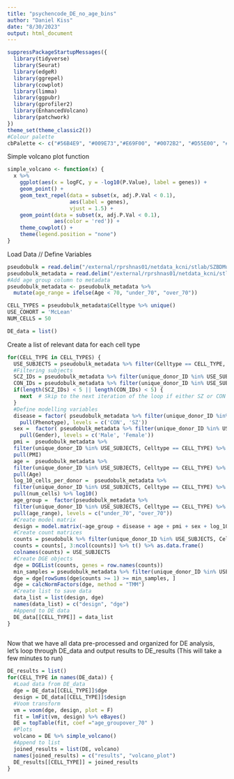 ```yaml
---
title: "psychencode_DE_no_age_bins"
author: "Daniel Kiss"
date: "8/30/2023"
output: html_document
---
```


```r
suppressPackageStartupMessages({
  library(tidyverse)
  library(Seurat)
  library(edgeR)
  library(ggrepel)
  library(cowplot)
  library(limma)
  library(ggpubr)
  library(gprofiler2)
  library(EnhancedVolcano)
  library(patchwork)
})
theme_set(theme_classic2())
#Colour palette
cbPalette <- c("#56B4E9", "#009E73","#E69F00", "#0072B2", "#D55E00", "#CC79A7","#000000","#F0E442")
```

Simple volcano plot function 
```r
simple_volcano <- function(x) {
  x %>%
    ggplot(aes(x = logFC, y = -log10(P.Value), label = genes)) + 
    geom_point() +
    geom_text_repel(data = subset(x, adj.P.Val < 0.1), 
                    aes(label = genes), 
                    vjust = 1.5) + 
    geom_point(data = subset(x, adj.P.Val < 0.1), 
               aes(color = 'red')) + 
    theme_cowplot() +
    theme(legend.position = "none")
}
```


Load Data // Define Variables
```r
pseudobulk = read.delim("/external/rprshnas01/netdata_kcni/stlab/SZBDMulticohort/pseudobulk_fine_grained.counts.tsv")
pseudobulk_metadata = read.delim("/external/rprshnas01/netdata_kcni/stlab/SZBDMulticohort/pseudobulk_fine_grained.metadata.tsv")
#Add age group column to metadata
pseudobulk_metadata <- pseudobulk_metadata %>%
  mutate(age_range = ifelse(Age < 70, "under_70", "over_70"))

CELL_TYPES = pseudobulk_metadata$Celltype %>% unique()
USE_COHORT = 'McLean'
NUM_CELLS = 50

DE_data = list()
```



Create a list of relevant data for each cell type
```r
for(CELL_TYPE in CELL_TYPES) {
  USE_SUBJECTS = pseudobulk_metadata %>% filter(Celltype == CELL_TYPE, Cohort == USE_COHORT, num_cells > NUM_CELLS) %>% pull(unique_donor_ID)
  #Filtering subjects
  SCZ_IDs = pseudobulk_metadata %>% filter(unique_donor_ID %in% USE_SUBJECTS, Celltype == CELL_TYPE, Phenotype == "SZ") %>% pull(unique_donor_ID)
  CON_IDs = pseudobulk_metadata %>% filter(unique_donor_ID %in% USE_SUBJECTS, Celltype == CELL_TYPE, Phenotype == "CON") %>% pull(unique_donor_ID)
  if(length(SCZ_IDs) < 5 || length(CON_IDs) < 5) {
    next  # Skip to the next iteration of the loop if either SZ or CON have less than 5 individuals in this cell types
  }
  #Define modelling variables
  disease = factor( pseudobulk_metadata %>% filter(unique_donor_ID %in% USE_SUBJECTS, Celltype == CELL_TYPE) %>% 
    pull(Phenotype), levels = c('CON', 'SZ'))
  sex =  factor( pseudobulk_metadata %>% filter(unique_donor_ID %in% USE_SUBJECTS, Celltype == CELL_TYPE) %>% 
    pull(Gender), levels = c('Male', 'Female'))
  pmi =  pseudobulk_metadata %>% 
  filter(unique_donor_ID %in% USE_SUBJECTS, Celltype == CELL_TYPE) %>% 
  pull(PMI)
  age =  pseudobulk_metadata %>% 
  filter(unique_donor_ID %in% USE_SUBJECTS, Celltype == CELL_TYPE) %>% 
  pull(Age)
  log_10_cells_per_donor =  pseudobulk_metadata %>% 
  filter(unique_donor_ID %in% USE_SUBJECTS, Celltype == CELL_TYPE) %>% 
  pull(num_cells) %>% log10()
  age_group =  factor(pseudobulk_metadata %>% 
  filter(unique_donor_ID %in% USE_SUBJECTS, Celltype == CELL_TYPE) %>% 
  pull(age_range), levels = c("under_70", "over_70"))
  #Create model matrix
  design = model.matrix(~age_group + disease + age + pmi + sex + log_10_cells_per_donor)
  #Create count matrices
  counts = pseudobulk %>% filter(unique_donor_ID %in% USE_SUBJECTS, Celltype == CELL_TYPE)
  counts = counts[, 3:ncol(counts)] %>% t() %>% as.data.frame()
  colnames(counts) = USE_SUBJECTS
  #Create DGE objects
  dge = DGEList(counts, genes = row.names(counts))
  min_samples = pseudobulk_metadata %>% filter(unique_donor_ID %in% USE_SUBJECTS, Celltype == CELL_TYPE) %>% nrow * 0.8
  dge = dge[rowSums(dge$counts >= 1) >= min_samples, ]
  dge = calcNormFactors(dge, method = "TMM")
  #Create list to save data
  data_list = list(design, dge)
  names(data_list) = c("design", "dge")
  #Append to DE data
  DE_data[[CELL_TYPE]] = data_list
}
  
```

Now that we have all data pre-processed and organized for DE analysis, let's loop through DE_data and output results to DE_results (This will take a few minutes to run)
```r
DE_results = list()
for(CELL_TYPE in names(DE_data)) {
  #Load data from DE_data
  dge = DE_data[[CELL_TYPE]]$dge
  design = DE_data[[CELL_TYPE]]$design
  #Voom transform
  vm = voom(dge, design, plot = F)
  fit = lmFit(vm, design) %>% eBayes()
  DE = topTable(fit, coef ="age_groupover_70" )
  #Plots
  volcano = DE %>% simple_volcano()
  #Append to list
  joined_results = list(DE, volcano)
  names(joined_results) = c("results", "volcano_plot")
  DE_results[[CELL_TYPE]] = joined_results
}
```


